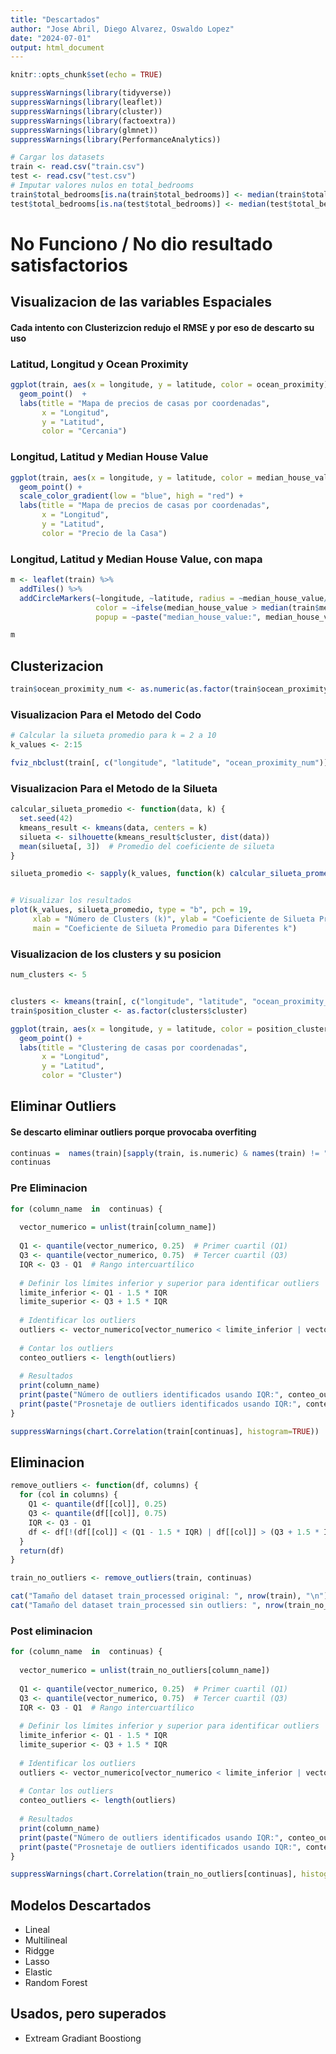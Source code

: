 ```yaml
---
title: "Descartados"
author: "Jose Abril, Diego Alvarez, Oswaldo Lopez"
date: "2024-07-01"
output: html_document
---
```


```r
knitr::opts_chunk$set(echo = TRUE)
```

```r
suppressWarnings(library(tidyverse))
suppressWarnings(library(leaflet))
suppressWarnings(library(cluster))
suppressWarnings(library(factoextra))
suppressWarnings(library(glmnet))
suppressWarnings(library(PerformanceAnalytics))
```

```r
# Cargar los datasets
train <- read.csv("train.csv")
test <- read.csv("test.csv")
# Imputar valores nulos en total_bedrooms
train$total_bedrooms[is.na(train$total_bedrooms)] <- median(train$total_bedrooms, na.rm = TRUE)
test$total_bedrooms[is.na(test$total_bedrooms)] <- median(test$total_bedrooms, na.rm = TRUE)
```

# No Funciono / No dio resultado satisfactorios

## Visualizacion de las variables Espaciales
#### Cada intento con Clusterizcion redujo el RMSE y por eso de descarto su uso

### Latitud, Longitud y Ocean Proximity
```r
ggplot(train, aes(x = longitude, y = latitude, color = ocean_proximity)) +
  geom_point()  +
  labs(title = "Mapa de precios de casas por coordenadas",
       x = "Longitud",
       y = "Latitud",
       color = "Cercania")
```

### Longitud, Latitud y Median House Value
```r
ggplot(train, aes(x = longitude, y = latitude, color = median_house_value)) +
  geom_point() +
  scale_color_gradient(low = "blue", high = "red") +
  labs(title = "Mapa de precios de casas por coordenadas",
       x = "Longitud",
       y = "Latitud",
       color = "Precio de la Casa")
```

### Longitud, Latitud y Median House Value, con mapa
```r

m <- leaflet(train) %>%
  addTiles() %>%
  addCircleMarkers(~longitude, ~latitude, radius = ~median_house_value/100000, 
                   color = ~ifelse(median_house_value > median(train$median_house_value), 'red', 'blue'), 
                   popup = ~paste("median_house_value:", median_house_value))

m
```

## Clusterizacion
```r
train$ocean_proximity_num <- as.numeric(as.factor(train$ocean_proximity))
```

### Visualizacion Para el Metodo del Codo
```r
# Calcular la silueta promedio para k = 2 a 10
k_values <- 2:15

fviz_nbclust(train[, c("longitude", "latitude", "ocean_proximity_num")], kmeans, method = "wss")
```

### Visualizacion Para el Metodo de la Silueta
```r
calcular_silueta_promedio <- function(data, k) {
  set.seed(42)
  kmeans_result <- kmeans(data, centers = k)
  silueta <- silhouette(kmeans_result$cluster, dist(data))
  mean(silueta[, 3])  # Promedio del coeficiente de silueta
}

silueta_promedio <- sapply(k_values, function(k) calcular_silueta_promedio(train[, c("longitude", "latitude", "ocean_proximity_num")], k))


# Visualizar los resultados
plot(k_values, silueta_promedio, type = "b", pch = 19,
     xlab = "Número de Clusters (k)", ylab = "Coeficiente de Silueta Promedio",
     main = "Coeficiente de Silueta Promedio para Diferentes k")

```

### Visualizacion de los clusters y su posicion
```r
num_clusters <- 5


clusters <- kmeans(train[, c("longitude", "latitude", "ocean_proximity_num")], centers = num_clusters)
train$position_cluster <- as.factor(clusters$cluster)

ggplot(train, aes(x = longitude, y = latitude, color = position_cluster)) +
  geom_point() +
  labs(title = "Clustering de casas por coordenadas",
       x = "Longitud",
       y = "Latitud",
       color = "Cluster")
```

## Eliminar Outliers
#### Se descarto eliminar outliers porque provocaba overfiting

```r
continuas =  names(train)[sapply(train, is.numeric) & names(train) != "median_house_value" & names(train) != "id"  &   30 < sapply(train, n_distinct)  ]
continuas
```


### Pre Eliminacion
```r

for (column_name  in  continuas) {
  
  vector_numerico = unlist(train[column_name])
  
  Q1 <- quantile(vector_numerico, 0.25)  # Primer cuartil (Q1)
  Q3 <- quantile(vector_numerico, 0.75)  # Tercer cuartil (Q3)
  IQR <- Q3 - Q1  # Rango intercuartílico
  
  # Definir los límites inferior y superior para identificar outliers
  limite_inferior <- Q1 - 1.5 * IQR
  limite_superior <- Q3 + 1.5 * IQR
  
  # Identificar los outliers
  outliers <- vector_numerico[vector_numerico < limite_inferior | vector_numerico > limite_superior]
  
  # Contar los outliers
  conteo_outliers <- length(outliers)
  
  # Resultados
  print(column_name)
  print(paste("Número de outliers identificados usando IQR:", conteo_outliers))
  print(paste("Prosnetaje de outliers identificados usando IQR:", conteo_outliers/nrow(train)))
}

suppressWarnings(chart.Correlation(train[continuas], histogram=TRUE))

```

## Eliminacion 
```r
remove_outliers <- function(df, columns) {
  for (col in columns) {
    Q1 <- quantile(df[[col]], 0.25)
    Q3 <- quantile(df[[col]], 0.75)
    IQR <- Q3 - Q1
    df <- df[!(df[[col]] < (Q1 - 1.5 * IQR) | df[[col]] > (Q3 + 1.5 * IQR)), ]
  }
  return(df)
}

train_no_outliers <- remove_outliers(train, continuas)

cat("Tamaño del dataset train_processed original: ", nrow(train), "\n")
cat("Tamaño del dataset train_processed sin outliers: ", nrow(train_no_outliers), "\n")
```

### Post eliminacion
```r
for (column_name  in  continuas) {
  
  vector_numerico = unlist(train_no_outliers[column_name])
  
  Q1 <- quantile(vector_numerico, 0.25)  # Primer cuartil (Q1)
  Q3 <- quantile(vector_numerico, 0.75)  # Tercer cuartil (Q3)
  IQR <- Q3 - Q1  # Rango intercuartílico
  
  # Definir los límites inferior y superior para identificar outliers
  limite_inferior <- Q1 - 1.5 * IQR
  limite_superior <- Q3 + 1.5 * IQR
  
  # Identificar los outliers
  outliers <- vector_numerico[vector_numerico < limite_inferior | vector_numerico > limite_superior]
  
  # Contar los outliers
  conteo_outliers <- length(outliers)
  
  # Resultados
  print(column_name)
  print(paste("Número de outliers identificados usando IQR:", conteo_outliers))
  print(paste("Prosnetaje de outliers identificados usando IQR:", conteo_outliers/nrow(train)))
}

suppressWarnings(chart.Correlation(train_no_outliers[continuas], histogram=TRUE))
```

## Modelos Descartados
- Lineal
- Multilineal
- Ridgge
- Lasso
- Elastic
- Random Forest

## Usados, pero superados
- Extream Gradiant Boostiong

